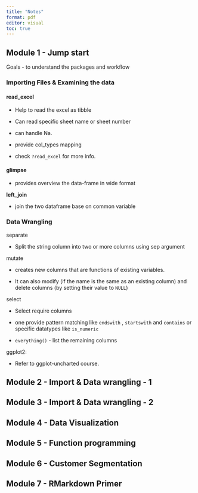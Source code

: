 ```yaml
---
title: "Notes"
format: pdf
editor: visual
toc: true
---
```


## Module 1 - Jump start

Goals - to understand the packages and workflow

### Importing Files & Examining the data 

#### **read_excel**

-   Help to read the excel as tibble

-   Can read specific sheet name or sheet number

-   can handle Na.

-   provide col_types mapping

-   check `?read_excel` for more info.

#### **glimpse**

-   provides overview the data-frame in wide format

**left_join**

-   join the two dataframe base on common variable

### Data Wrangling 

separate

-   Split the string column into two or more columns using sep argument

mutate

-    creates new columns that are functions of existing variables.

-   It can also modify (if the name is the same as an existing column) and delete columns (by setting their value to `NULL`)

select

-   Select require columns

-   one provide pattern matching like `endswith` , `startswith` and `contains` or specific datatypes like `is_numeric`

-   `everything()` - list the remaining columns

ggplot2:

-   Refer to ggplot-uncharted course.

## Module 2 - Import & Data wrangling - 1

## Module 3 - Import & Data wrangling - 2

## Module 4 - Data Visualization 

## Module 5 - Function programming 

## Module 6 - Customer Segmentation

## Module 7 - RMarkdown Primer 

##  
